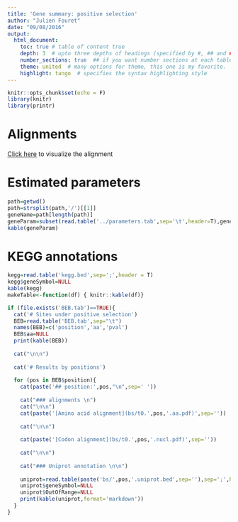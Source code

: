 ```yaml
---
title: 'Gene summary: positive selection'
author: "Julien Fouret"
date: "09/08/2016"
output:
  html_document:
    toc: true # table of content true
    depth: 3  # upto three depths of headings (specified by #, ## and ###)
    number_sections: true  ## if you want number sections at each table header
    theme: united  # many options for theme, this one is my favorite.
    highlight: tango  # specifies the syntax highlighting style
---
```


```r
knitr::opts_chunk$set(echo = F)
library(knitr)
library(printr)
```

# Alignments

[Click here](./t0.algn.pdf) to visualize the alignment

# Estimated parameters

```r
path=getwd()
path=strsplit(path,'/')[[1]]
geneName=path[length(path)]
geneParam=subset(read.table('../parameters.tab',sep='\t',header=T),gene_name==geneName)
kable(geneParam)
```



# KEGG annotations

```r
kegg=read.table('kegg.bed',sep=';',header = T)
kegg$geneSymbol=NULL
kable(kegg)
makeTable<-function(df) { knitr::kable(df)}
```


```r
if (file.exists('BEB.tab')==TRUE){
  cat('# Sites under positive selection')
  BEB=read.table('BEB.tab',sep="\t")
  names(BEB)=c('position','aa','pval')
  BEB$aa=NULL
  print(kable(BEB))
  
  cat("\n\n")
  
  cat('# Results by positions')
  
  for (pos in BEB$position){
    cat(paste('## position:',pos,"\n",sep=' '))
    
    cat("### alignments \n")
    cat("\n\n")
    cat(paste('[Amino acid alignment](bs/t0.',pos,'.aa.pdf)',sep=''))
    
    cat("\n\n")
    
    cat(paste('[Codon alignment](bs/t0.',pos,'.nucl.pdf)',sep=''))
    
    cat("\n\n")
    
    cat("### Uniprot annotation \n\n")
    
    uniprot=read.table(paste('bs/',pos,'.uniprot.bed',sep=''),sep=';',header=T)
    uniprot$geneSymbol=NULL
    uniprot$OutOfRange=NULL
    print(kable(uniprot,format='markdown'))
  }
}
```






